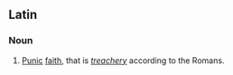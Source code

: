 ==Latin==

===Noun===
{{la-noun|[[fidēs]] [[Pūnica]]|fideī Pūnicae|f|fourth}}

# {{lb|la|idiomatic}} [[Punic]] [[faith]], that is ''[[treachery]]'' according to the Romans.
